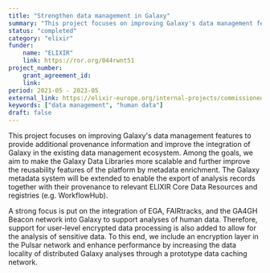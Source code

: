 ```yaml
---
title: "Strengthen data management in Galaxy"
summary: "This project focuses on improving Galaxy's data management features to provide additional provenance information and improve the integration of Galaxy in the existing data management ecosystem."
status: "completed"
category: "elixir"
funder:
    name: "ELIXIR"
    link: https://ror.org/044rwnt51
project_number:
    grant_agreement_id: 
    link:
period: 2021-05 - 2023-05
external_link: https://elixir-europe.org/internal-projects/commissioned-services/strengthen-data-management-galaxy
keywords: ["data management", "human data"]
draft: false
---
```


This project focuses on improving Galaxy's data management features to provide additional provenance information and improve the integration of Galaxy in the existing data management ecosystem. Among the goals, we aim to make the Galaxy Data Libraries more scalable and further improve the reusability features of the platform by metadata enrichment. The Galaxy metadata system will be extended to enable the export of analysis records together with their provenance to relevant ELIXIR Core Data Resources and registries (e.g. WorkflowHub).

A strong focus is put on the integration of EGA, FAIRtracks, and the GA4GH Beacon network into Galaxy to support analyses of human data. Therefore, support for user-level encrypted data processing is also added to allow for the analysis of sensitive data. To this end, we include an encryption layer in the Pulsar network and enhance performance by increasing the data locality of distributed Galaxy analyses through a prototype data caching network.
